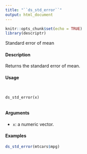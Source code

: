 ```yaml
---
title: "``ds_std_error``"
output: html_document
---
```


```r
knitr::opts_chunk$set(echo = TRUE)
library(descriptr)
```

 Standard error of mean

#### Description 
 
Returns the standard error of mean.

#### Usage 
<pre><code>

ds_std_error(x)

</code></pre>
#### Arguments 
 
* ``x``: a numeric vector.

#### Examples 
```r

ds_std_error(mtcars$mpg)
```
